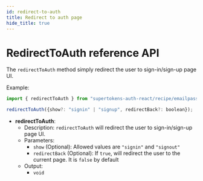 ```yaml
---
id: redirect-to-auth
title: Redirect to auth page
hide_title: true
---
```


# RedirectToAuth reference API

The `redirectToAuth` method simply redirect the user to sign-in/sign-up page UI.

Example: 

```jsx
import { redirectToAuth } from "supertokens-auth-react/recipe/emailpassword";

redirectToAuth({show?: "signin" | "signup", redirectBack?: boolean});
```

- **redirectToAuth**: 
    - Description: `redirectToAuth` will redirect the user to sign-in/sign-up page UI.
    - Parameters:
        - `show` (Optional): Allowed values are `"signin"` and `"signout"`
        - `redirectBack` (Optional): If `true`, will redirect the user to the current page. It is `false` by default
    - Output:
        - `void`